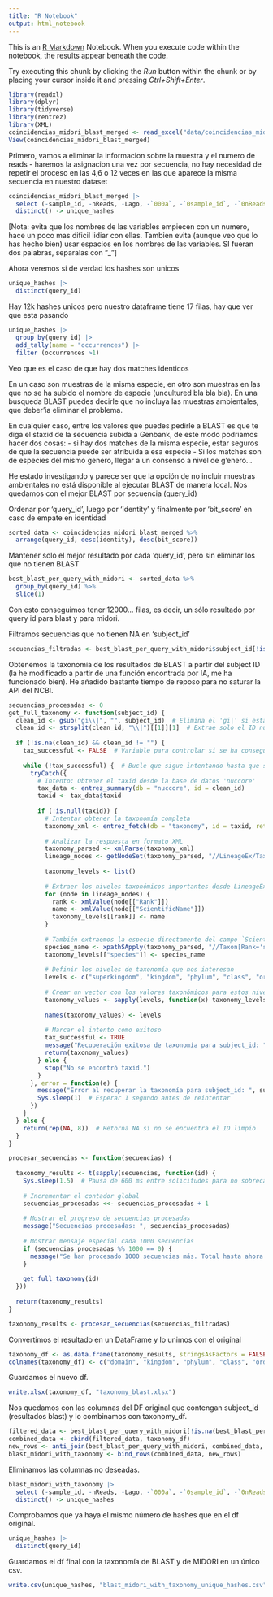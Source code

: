```yaml
---
title: "R Notebook"
output: html_notebook
---
```


This is an [R Markdown](http://rmarkdown.rstudio.com) Notebook. When you execute code within the notebook, the results appear beneath the code. 

Try executing this chunk by clicking the *Run* button within the chunk or by placing your cursor inside it and pressing *Ctrl+Shift+Enter*. 

```r
library(readxl)
library(dplyr)
library(tidyverse)
library(rentrez)
library(XML)
coincidencias_midori_blast_merged <- read_excel("data/coincidencias_midori_blast_merged.xlsx")
View(coincidencias_midori_blast_merged)
```

Primero, vamos a eliminar la informacion sobre la muestra y el numero de reads - haremos la asignacion una vez por secuencia, no hay necesidad de repetir el proceso en las 4,6 o 12 veces en las que aparece la misma secuencia en nuestro dataset

```r
coincidencias_midori_blast_merged |> 
  select (-sample_id, -nReads, -Lago, -`000a`, -`0sample_id`, -`0nReads`, -`0Lago`) |> 
  distinct() -> unique_hashes
```

[Nota: evita que los nombres de las variables empiecen con un numero, hace un poco mas dificil lidiar con ellas. Tambien evita (aunque veo que lo has hecho bien) usar espacios en los nombres de las variables. SI fueran dos palabras, separalas con "_"]

Ahora veremos si de verdad los hashes son unicos

```r
unique_hashes |> 
  distinct(query_id)
```

Hay 12k hashes unicos pero nuestro dataframe tiene 17 filas, hay que ver que esta pasando

```r
unique_hashes |> 
  group_by(query_id) |> 
  add_tally(name = "occurrences") |> 
  filter (occurrences >1)
```

Veo que es el caso de que hay dos matches identicos

En un caso son muestras de la misma especie, en otro son muestras en las que no se ha subido el nombre de especie (uncultured bla bla bla). En una busqueda BLAST puedes decirle que no incluya las muestras ambientales, que deber'ia eliminar el problema.

En cualquier caso, entre los valores que puedes pedirle a BLAST es que te diga el staxid de la secuencia subida a Genbank, de este modo podriamos hacer dos cosas:
 - si hay dos matches de la misma especie, estar seguros de que la secuencia puede ser atribuida a esa especie
 - Si los matches son de especies del mismo genero, llegar a un consenso a nivel de g'enero...

He estado investigando y parece ser que la opción de no incluir muestras ambientales no está disponible al ejecutar BLAST de manera local.
Nos quedamos con el mejor BLAST por secuencia (query_id) 

Ordenar por 'query_id', luego por 'identity' y finalmente por 'bit_score' en caso de empate en identidad

```r
sorted_data <- coincidencias_midori_blast_merged %>%
  arrange(query_id, desc(identity), desc(bit_score))
```

Mantener solo el mejor resultado por cada 'query_id', pero sin eliminar los que no tienen BLAST

```r
best_blast_per_query_with_midori <- sorted_data %>%
  group_by(query_id) %>%
  slice(1)
```

Con esto conseguimos tener 12000... filas, es decir, un sólo resultado por query id para blast y para midori.

Filtramos secuencias que no tienen NA en 'subject_id'

```r
secuencias_filtradas <- best_blast_per_query_with_midori$subject_id[!is.na(best_blast_per_query_with_midori$subject_id)]
```

Obtenemos la taxonomía de los resultados de BLAST a partir del subject ID (la he modificado a partir de una función encontrada por IA, me ha funcionado bien). He añadido bastante tiempo de reposo para no saturar la API del NCBI.

```r
secuencias_procesadas <- 0
get_full_taxonomy <- function(subject_id) {
  clean_id <- gsub("gi\\|", "", subject_id)  # Elimina el 'gi|' si está presente
  clean_id <- strsplit(clean_id, "\\|")[[1]][1]  # Extrae solo el ID numérico
  
  if (!is.na(clean_id) && clean_id != "") {
    tax_successful <- FALSE  # Variable para controlar si se ha conseguido obtener la información correctamente
    
    while (!tax_successful) {  # Bucle que sigue intentando hasta que sea exitoso
      tryCatch({
        # Intento: Obtener el taxid desde la base de datos 'nuccore'
        tax_data <- entrez_summary(db = "nuccore", id = clean_id)
        taxid <- tax_data$taxid
        
        if (!is.null(taxid)) {
          # Intentar obtener la taxonomía completa
          taxonomy_xml <- entrez_fetch(db = "taxonomy", id = taxid, rettype = "xml")
          
          # Analizar la respuesta en formato XML
          taxonomy_parsed <- xmlParse(taxonomy_xml)
          lineage_nodes <- getNodeSet(taxonomy_parsed, "//LineageEx/Taxon")
          
          taxonomy_levels <- list()
          
          # Extraer los niveles taxonómicos importantes desde LineageEx
          for (node in lineage_nodes) {
            rank <- xmlValue(node[["Rank"]])
            name <- xmlValue(node[["ScientificName"]])
            taxonomy_levels[[rank]] <- name
          }
          
          # También extraemos la especie directamente del campo `ScientificName` con el rank `species`
          species_name <- xpathSApply(taxonomy_parsed, "//Taxon[Rank='species']/ScientificName", xmlValue)
          taxonomy_levels[["species"]] <- species_name
          
          # Definir los niveles de taxonomía que nos interesan
          levels <- c("superkingdom", "kingdom", "phylum", "class", "order", "family", "genus", "species")
          
          # Crear un vector con los valores taxonómicos para estos niveles
          taxonomy_values <- sapply(levels, function(x) taxonomy_levels[[x]])
          
          names(taxonomy_values) <- levels
          
          # Marcar el intento como exitoso
          tax_successful <- TRUE
          message("Recuperación exitosa de taxonomía para subject_id: ", subject_id)
          return(taxonomy_values)
        } else {
          stop("No se encontró taxid.")
        }
      }, error = function(e) {
        message("Error al recuperar la taxonomía para subject_id: ", subject_id, ". Intentando nuevamente...")
        Sys.sleep(1)  # Esperar 1 segundo antes de reintentar
      })
    }
  } else {
    return(rep(NA, 8))  # Retorna NA si no se encuentra el ID limpio
  }
}

```

```r
procesar_secuencias <- function(secuencias) {
  
  taxonomy_results <- t(sapply(secuencias, function(id) {
    Sys.sleep(1.5)  # Pausa de 600 ms entre solicitudes para no sobrecargar la API de NCBI
    
    # Incrementar el contador global
    secuencias_procesadas <<- secuencias_procesadas + 1
    
    # Mostrar el progreso de secuencias procesadas
    message("Secuencias procesadas: ", secuencias_procesadas)
    
    # Mostrar mensaje especial cada 1000 secuencias
    if (secuencias_procesadas %% 1000 == 0) {
      message("Se han procesado 1000 secuencias más. Total hasta ahora: ", secuencias_procesadas)
    }
    
    get_full_taxonomy(id)
  }))
  
  return(taxonomy_results)
}

```

```r
taxonomy_results <- procesar_secuencias(secuencias_filtradas)
```

Convertimos el resultado en un DataFrame y lo unimos con el original

```r
taxonomy_df <- as.data.frame(taxonomy_results, stringsAsFactors = FALSE)
colnames(taxonomy_df) <- c("domain", "kingdom", "phylum", "class", "order", "family", "genus", "species")
```

Guardamos el nuevo df.

```r
write.xlsx(taxonomy_df, "taxonomy_blast.xlsx")
```

Nos quedamos con las columnas del DF original que contengan subject_id (resultados blast) y lo combinamos con taxonomy_df.

```r
filtered_data <- best_blast_per_query_with_midori[!is.na(best_blast_per_query_with_midori$subject_id), ]ç
combined_data <- cbind(filtered_data, taxonomy_df)
new_rows <- anti_join(best_blast_per_query_with_midori, combined_data, by = "query_id")
blast_midori_with_taxonomy <- bind_rows(combined_data, new_rows)
```

Eliminamos las columnas no deseadas.

```r
blast_midori_with_taxonomy |> 
  select (-sample_id, -nReads, -Lago, -`000a`, -`0sample_id`, -`0nReads`, -`0Lago`) |> 
  distinct() -> unique_hashes
```

Comprobamos que ya haya el mismo número de hashes que en el df original.

```r
unique_hashes |> 
  distinct(query_id)
```

Guardamos el df final con la taxonomía de BLAST y de MIDORI en un único csv.

```r
write.csv(unique_hashes, "blast_midori_with_taxonomy_unique_hashes.csv", row.names = FALSE)
```
